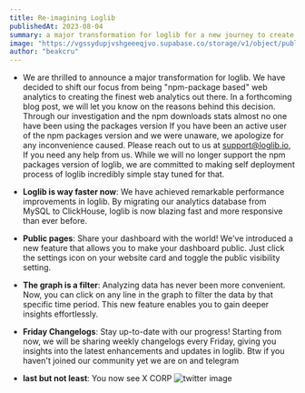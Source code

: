 ```yaml
---
title: Re-imagining Loglib
publishedAt: 2023-08-04
summary: a major transformation for loglib for a new journey to create the best web analytics out there.
image: "https://vgssydupjvshgeeeqjvo.supabase.co/storage/v1/object/public/images/re-imaginign.png?t=2023-08-05T17%3A15%3A39.874Z"
author: "beakcru"
---
```


- We are thrilled to announce a major transformation for loglib. We have decided to shift our focus from being "npm-package based" web analytics to creating the finest web analytics out there. In a forthcoming blog post, we will let you know on the reasons behind this decision. Through our investigation and the npm downloads stats almost no one have been using the packages version If you have been an active user of the npm packages version and we were unaware, we apologize for any inconvenience caused. Please reach out to us at support@loglib.io, If you need any help from us. While we will no longer support the npm packages version of loglib, we are committed to making self deployment process of loglib incredibly simple stay tuned for that.

- **Loglib is way faster now**: We have achieved remarkable performance improvements in loglib. By migrating our analytics database from MySQL to ClickHouse, loglib is now blazing fast and more responsive than ever before.

- **Public pages**: Share your dashboard with the world! We've introduced a new feature that allows you to make your dashboard public. Just click the settings icon on your website card and toggle the public visibility setting.

- **The graph is a filter**: Analyzing data has never been more convenient. Now, you can click on any line in the graph to filter the data by that specific time period. This new feature enables you to gain deeper insights effortlessly.

- **Friday Changelogs**: Stay up-to-date with our progress! Starting from now, we will be sharing weekly changelogs every Friday, giving you insights into the latest enhancements and updates in loglib. Btw if you haven't joined our community yet we are on [](discord) and telegram 

- **last but not least**: You now see X CORP <Image src="https://vgssydupjvshgeeeqjvo.supabase.co/storage/v1/object/public/images/Screenshot%20Capture%20-%202023-08-05%20-%2020-40-42.png" width={600} height={300} alt="twitter image" />